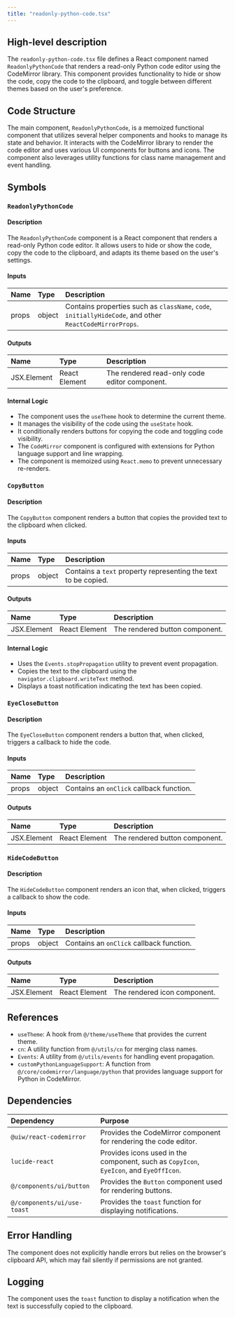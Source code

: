 ```yaml
---
title: "readonly-python-code.tsx"
---
```


## High-level description

The `readonly-python-code.tsx` file defines a React component named `ReadonlyPythonCode` that renders a read-only Python code editor using the CodeMirror library. This component provides functionality to hide or show the code, copy the code to the clipboard, and toggle between different themes based on the user's preference.

## Code Structure

The main component, `ReadonlyPythonCode`, is a memoized functional component that utilizes several helper components and hooks to manage its state and behavior. It interacts with the CodeMirror library to render the code editor and uses various UI components for buttons and icons. The component also leverages utility functions for class name management and event handling.

## Symbols

### `ReadonlyPythonCode`
#### Description
The `ReadonlyPythonCode` component is a React component that renders a read-only Python code editor. It allows users to hide or show the code, copy the code to the clipboard, and adapts its theme based on the user's settings.

#### Inputs
| Name | Type | Description |
|:-----|:-----|:------------|
| props | object | Contains properties such as `className`, `code`, `initiallyHideCode`, and other `ReactCodeMirrorProps`. |

#### Outputs
| Name | Type | Description |
|:-----|:-----|:------------|
| JSX.Element | React Element | The rendered read-only code editor component. |

#### Internal Logic
- The component uses the `useTheme` hook to determine the current theme.
- It manages the visibility of the code using the `useState` hook.
- It conditionally renders buttons for copying the code and toggling code visibility.
- The `CodeMirror` component is configured with extensions for Python language support and line wrapping.
- The component is memoized using `React.memo` to prevent unnecessary re-renders.

### `CopyButton`
#### Description
The `CopyButton` component renders a button that copies the provided text to the clipboard when clicked.

#### Inputs
| Name | Type | Description |
|:-----|:-----|:------------|
| props | object | Contains a `text` property representing the text to be copied. |

#### Outputs
| Name | Type | Description |
|:-----|:-----|:------------|
| JSX.Element | React Element | The rendered button component. |

#### Internal Logic
- Uses the `Events.stopPropagation` utility to prevent event propagation.
- Copies the text to the clipboard using the `navigator.clipboard.writeText` method.
- Displays a toast notification indicating the text has been copied.

### `EyeCloseButton`
#### Description
The `EyeCloseButton` component renders a button that, when clicked, triggers a callback to hide the code.

#### Inputs
| Name | Type | Description |
|:-----|:-----|:------------|
| props | object | Contains an `onClick` callback function. |

#### Outputs
| Name | Type | Description |
|:-----|:-----|:------------|
| JSX.Element | React Element | The rendered button component. |

### `HideCodeButton`
#### Description
The `HideCodeButton` component renders an icon that, when clicked, triggers a callback to show the code.

#### Inputs
| Name | Type | Description |
|:-----|:-----|:------------|
| props | object | Contains an `onClick` callback function. |

#### Outputs
| Name | Type | Description |
|:-----|:-----|:------------|
| JSX.Element | React Element | The rendered icon component. |

## References

- `useTheme`: A hook from `@/theme/useTheme` that provides the current theme.
- `cn`: A utility function from `@/utils/cn` for merging class names.
- `Events`: A utility from `@/utils/events` for handling event propagation.
- `customPythonLanguageSupport`: A function from `@/core/codemirror/language/python` that provides language support for Python in CodeMirror.

## Dependencies

| Dependency | Purpose |
|:-----------|:--------|
| `@uiw/react-codemirror` | Provides the CodeMirror component for rendering the code editor. |
| `lucide-react` | Provides icons used in the component, such as `CopyIcon`, `EyeIcon`, and `EyeOffIcon`. |
| `@/components/ui/button` | Provides the `Button` component used for rendering buttons. |
| `@/components/ui/use-toast` | Provides the `toast` function for displaying notifications. |

## Error Handling

The component does not explicitly handle errors but relies on the browser's clipboard API, which may fail silently if permissions are not granted.

## Logging

The component uses the `toast` function to display a notification when the text is successfully copied to the clipboard.